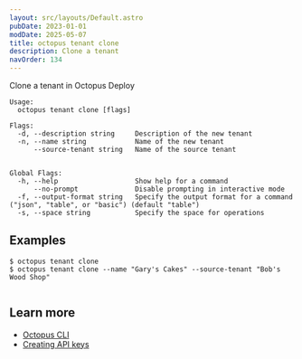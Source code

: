 ```yaml
---
layout: src/layouts/Default.astro
pubDate: 2023-01-01
modDate: 2025-05-07
title: octopus tenant clone
description: Clone a tenant
navOrder: 134
---
```


Clone a tenant in Octopus Deploy

```
Usage:
  octopus tenant clone [flags]

Flags:
  -d, --description string     Description of the new tenant
  -n, --name string            Name of the new tenant
      --source-tenant string   Name of the source tenant


Global Flags:
  -h, --help                   Show help for a command
      --no-prompt              Disable prompting in interactive mode
  -f, --output-format string   Specify the output format for a command ("json", "table", or "basic") (default "table")
  -s, --space string           Specify the space for operations

```

## Examples

<SamplesInstance />

```
$ octopus tenant clone
$ octopus tenant clone --name "Gary's Cakes" --source-tenant "Bob's Wood Shop" 


```

## Learn more

- [Octopus CLI](/docs/octopus-rest-api/cli)
- [Creating API keys](/docs/octopus-rest-api/how-to-create-an-api-key)
